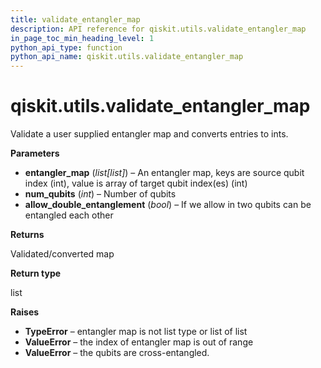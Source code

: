 ```yaml
---
title: validate_entangler_map
description: API reference for qiskit.utils.validate_entangler_map
in_page_toc_min_heading_level: 1
python_api_type: function
python_api_name: qiskit.utils.validate_entangler_map
---
```


<span id="qiskit-utils-validate-entangler-map" />

# qiskit.utils.validate\_entangler\_map

<Function id="qiskit.utils.validate_entangler_map" isDedicatedPage={true} github="https://github.com/qiskit/qiskit/tree/stable/0.23/qiskit/utils/entangler_map.py" signature="validate_entangler_map(entangler_map, num_qubits, allow_double_entanglement=False)">
  Validate a user supplied entangler map and converts entries to ints.

  **Parameters**

  *   **entangler\_map** (*list\[list]*) – An entangler map, keys are source qubit index (int), value is array of target qubit index(es) (int)
  *   **num\_qubits** (*int*) – Number of qubits
  *   **allow\_double\_entanglement** (*bool*) – If we allow in two qubits can be entangled each other

  **Returns**

  Validated/converted map

  **Return type**

  list

  **Raises**

  *   **TypeError** – entangler map is not list type or list of list
  *   **ValueError** – the index of entangler map is out of range
  *   **ValueError** – the qubits are cross-entangled.
</Function>

